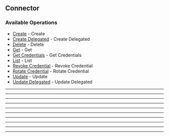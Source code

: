 
## Connector

### Available Operations

* [Create](/go/connector/create) - Create
* [Create Delegated](/go/connector/create_delegated) - Create Delegated
* [Delete](/go/connector/delete) - Delete
* [Get](/go/connector/get) - Get
* [Get Credentials](/go/connector/get_credentials) - Get Credentials
* [List](/go/connector/list) - List
* [Revoke Credential](/go/connector/revoke_credential) - Revoke Credential
* [Rotate Credential](/go/connector/rotate_credential) - Rotate Credential
* [Update](/go/connector/update) - Update
* [Update Delegated](/go/connector/update_delegated) - Update Delegated

---
<Create />

---
<CreateDelegated />

---
<Delete />

---
<Get />

---
<GetCredentials />

---
<List />

---
<RevokeCredential />

---
<RotateCredential />

---
<Update />

---
<UpdateDelegated />
